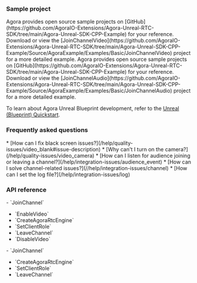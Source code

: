 <PlatformWrapper platform="unreal">

### Sample project

<ProductWrapper notAllowed="voice-calling">
Agora provides open source sample projects on [GitHub](https://github.com/AgoraIO-Extensions/Agora-Unreal-RTC-SDK/tree/main/Agora-Unreal-SDK-CPP-Example) for your reference. Download or view the [JoinChannelVideo](https://github.com/AgoraIO-Extensions/Agora-Unreal-RTC-SDK/tree/main/Agora-Unreal-SDK-CPP-Example/Source/AgoraExample/Examples/Basic/JoinChannelVideo) project for a more detailed example.
</ProductWrapper>
<ProductWrapper product="voice-calling">
Agora provides open source sample projects on [GitHub](https://github.com/AgoraIO-Extensions/Agora-Unreal-RTC-SDK/tree/main/Agora-Unreal-SDK-CPP-Example) for your reference. Download or view the [JoinChannelAudio](https://github.com/AgoraIO-Extensions/Agora-Unreal-RTC-SDK/tree/main/Agora-Unreal-SDK-CPP-Example/Source/AgoraExample/Examples/Basic/JoinChannelAudio) project for a more detailed example.
</ProductWrapper>

To learn about Agora Unreal Blueprint development, refer to the [Unreal (Blueprint) Quickstart](get-started-sdk?platform=blueprint).

### Frequently asked questions
<ProductWrapper notAllowed="voice-calling">
* [How can I fix black screen issues?](/help/quality-issues/video_blank#issue-description)
* [Why can't I turn on the camera?](/help/quality-issues/video_camera)
</ProductWrapper>
* [How can I listen for audience joining or leaving a channel?](/help/integration-issues/audience_event)
* [How can I solve channel-related issues?](//help/integration-issues/channel)
* [How can I set the log file?](/help/integration-issues/log)

### API reference
<ProductWrapper notAllowed="voice-calling">
- <Link to="{{Global.API_REF_UE_ROOT}}/class_irtcengine.html#api_irtcengine_joinchannel">`JoinChannel`</Link>

- <Link to="{{Global.API_REF_UE_ROOT}}/class_irtcengine.html#api_irtcengine_enablevideo">`EnableVideo`</Link>

- <Link to="{{Global.API_REF_UE_ROOT}}/class_irtcengine.html#api_createagorartcengine">`CreateAgoraRtcEngine`</Link>

- <Link to="{{Global.API_REF_UE_ROOT}}/class_irtcengine.html#api_irtcengine_setclientrole">`SetClientRole`</Link>

- <Link to="{{Global.API_REF_UE_ROOT}}/class_irtcengine.html#api_irtcengine_leavechannel">`LeaveChannel`</Link>

- <Link to="{{Global.API_REF_UE_ROOT}}/class_irtcengine.html#api_irtcengine_disablevideo">`DisableVideo`</Link>
</ProductWrapper>
<ProductWrapper product="voice-calling">
- <Link to="{{Global.API_REF_UE_ROOT_VOICE_SDK}}/class_irtcengine.html#api_irtcengine_joinchannel">`JoinChannel`</Link>

- <Link to="{{Global.API_REF_UE_ROOT_VOICE_SDK}}/class_irtcengine.html#api_createagorartcengine">`CreateAgoraRtcEngine`</Link>

- <Link to="{{Global.API_REF_UE_ROOT_VOICE_SDK}}/class_irtcengine.html#api_irtcengine_setclientrole">`SetClientRole`</Link>

- <Link to="{{Global.API_REF_UE_ROOT_VOICE_SDK}}/class_irtcengine.html#api_irtcengine_leavechannel">`LeaveChannel`</Link>

</ProductWrapper>
</PlatformWrapper>
